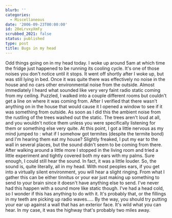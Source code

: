 ```yaml
---
blurb: ''
categories:
  - Miscellaneous
date: '2006-09-23T00:00:00'
id: 20eLrvxyXmFy
scrubbed_2021: false
status: published
type: post
title: Bugs in my head
---
```


Odd things going on in my head today. I woke up around 5am at which
time the fridge just happened to be running its cooling cycle. It's
one of those noises you don't notice until it stops. It went off
shortly after I woke up, but was still lying in bed. Once it was
quite there was effectively no noise in the house and no cars other
environmental noise from the outside. Almost immediately I heard
what sounded like very very faint radio static coming from my
ceiling. Puzzled, I walked into a couple different rooms but
couldn't get a line on where it was coming from. After I verified
that there wasn't anything on in the house that would cause it I
opened a window to see if it was something from outside. As soon as
I did this the ambient noise from the rustling of the trees washed
out the static. The trees aren't loud at all, and you wouldn't
notice them unless you were specifically listening for them or
something else very quite. At this point, I got a little nervous as
my mind jumped to : what if I somehow got termites (despite the
termite bond) and I'm hearing them eat my house? Slightly freaked,
I put my ear to the wall in several places, but the sound didn't
seem to be coming from there. After walking around a little more I
stopped in the living room and tried a little experiment and
tightly covered both my ears with my palms. Sure enough, I could
still hear the sound. In fact, it was a little louder. So, the
sound is, quite literally, all in my head. With most peoples ears,
if you get into a virtually silent environment, you will hear a
slight ringing. From what I gather this can be either tinnitus or
your ear just making up something to send to your brain since it
doesn't have anything else to send. I've never had this happen with
a sound more like static though. I've had a head cold, so I wonder
if this has anything to do with it. It's probably that, or the
fillings in my teeth are picking up radio waves..... By the way,
you should try putting your ear up against a wall that has an
exterior face. It's wild what you can hear. In my case, it was the
highway that's probably two miles away.
